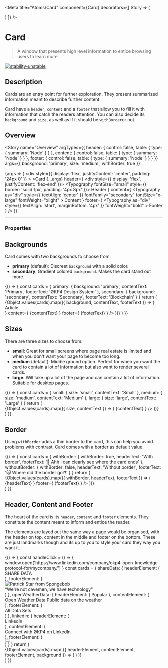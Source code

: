 
<Meta
  title="Atoms/Card"
  component={Card}
  decorators={[
    Story => (
      <ThemeProvider>
        <div className="story-theme-switcher">
          <ThemeSwitcher />
        </div>
        <div className="component-story-main">
          <Story />
        </div>
      </ThemeProvider>
    )
  ]}
/>

# Card

> A window that presents high level information to entice browsing users to learn more.

[![stability-unstable](https://img.shields.io/badge/stability-unstable-yellow.svg)](https://github.com/emersion/stability-badges#unstable)

## Description

Cards are an entry point for further exploration. They present summarized information meant to describe further content.

Card have a `header`, `content` and a `footer` that allow you to fill it with information that catch the readers attention. You can also
decide its `background` and `size`, as well as if it should be `withBorder`or not.

## Overview

<Story
  name="Overview"
  argTypes={{
    header: {
      control: false,
      table: {
        type: { summary: 'Node' }
      }
    },
    content: {
      control: false,
      table: {
        type: { summary: 'Node' }
      }
    },
    footer: {
      control: false,
      table: {
        type: { summary: 'Node' }
      }
    }
  }}
  args={{
    background: 'primary',
    size: 'medium',
    withBorder: true
  }}
>
  {args => (
    <div
      style={{
        display: 'flex',
        justifyContent: 'center',
        padding: '24px 0'
      }}
    >
      <Card
        {...args}
        header={
          <div style={{ display: 'flex', justifyContent: 'flex-end' }}>
            <Typography fontSize="small" style={{ border: 'solid 1px', padding: '4px 8px' }}>
              Header
            </Typography>
          </div>
        }
        content={
          <Typography
            as="div"
            style={{ textAlign: 'center' }}
            fontFamily="secondary"
            fontSize="x-large"
            fontWeight="xlight"
          >
            Content
          </Typography>
        }
        footer={
          <Typography
            as="div"
            style={{ textAlign: 'start', marginBottom: '4px' }}
            fontWeight="bold"
          >
            Footer
          </Typography>
        }
      />
    </div>
  )}
</Story>

---

### Properties

<ArgsTable story="Overview" />

## Backgrounds

Card comes with two backgrounds to choose from:

- **primary** (default): Discreet `background` with a solid color.
- **secondary**: Gradient colored `background`. Makes the card stand out more.

<Canvas>
  <Story name="Backgrounds">
    {() => {
      const cards = {
        primary: {
          background: 'primary',
          contentText: 'Primary',
          footerText: 'ØKP4 Design System'
        },
        secondary: {
          background: 'secondary',
          contentText: 'Secondary',
          footerText: 'Blockchain'
        }
      }
      return (
        <div
          style={{ display: 'flex', flexDirection: 'column', alignItems: 'center', gap: '40px' }}
        >
          {Object.values(cards).map(({ background, contentText, footerText }) => (
            <Card
              background={background}
              header={
                <div style={{ display: 'flex' }}>
                  <Typography fontSize="small" style={{ border: 'solid 1px', padding: '4px 8px' }}>
                    Article
                  </Typography>
                </div>
              }
              content={
                <Typography as="div" style={{ textAlign: 'center' }} fontSize="x-large">
                  {contentText}
                </Typography>
              }
              footer={
                <Typography
                  as="div"
                  style={{ textAlign: 'end', marginBottom: '4px' }}
                  fontSize="small"
                >
                  {footerText}
                </Typography>
              }
            />
          ))}
        </div>
      )
    }}
  </Story>
</Canvas>

## Sizes

There are three sizes to choose from:

- **small**: Great for small screens where page real estate is limited and when you don't want your page to become too long.
- **medium** (default): Middle ground option. Perfect for when you want the card to contain a lot of information but also want to render several cards.
- **large**: Will take up a lot of the page and can contain a lot of information. Suitable for desktop pages.

<Canvas>
  <Story name="Sizes">
    {() => {
      const cards = {
        small: {
          size: 'small',
          contentText: 'Small'
        },
        medium: {
          size: 'medium',
          contentText: 'Medium'
        },
        large: {
          size: 'large',
          contentText: 'Large'
        }
      }
      return (
        <div
          style={{
            display: 'flex',
            flexDirection: 'column',
            alignItems: 'center',
            gap: '40px'
          }}
        >
          {Object.values(cards).map(({ size, contentText }) => (
            <Card
              size={size}
              background="secondary"
              withBorder="true"
              content={
                <Typography as="div" style={{ textAlign: 'center' }} fontSize="x-large">
                  {contentText}
                </Typography>
              }
            />
          ))}
        </div>
      )
    }}
  </Story>
</Canvas>

## Border

Using `withBorder` adds a thin border to the card, this can help you avoid problems with contrast.
Card comes with a border as default value.

<Canvas>
  <Story name="Border">
    {() => {
      const cards = {
        withBorder: {
          withBorder: true,
          headerText: 'With border',
          footerText: '🫶 Ahh I can clearly see where the card ends'
        },
        withoutBorder: {
          withBorder: false,
          headerText: 'Without border',
          footerText: '🙀 Where did the border go?!'
        }
      }
      return (
        <div
          style={{
            display: 'flex',
            flexDirection: 'column',
            alignItems: 'center',
            gap: '40px'
          }}
        >
          {Object.values(cards).map(({ withBorder, headerText, footerText }) => (
            <Card
              withBorder={withBorder}
              header={
                <Typography as="div" fontSize="x-large">
                  {headerText}
                </Typography>
              }
              footer={
                <Typography
                  as="div"
                  style={{ textAlign: 'end', marginBottom: '4px' }}
                  fontSize="small"
                >
                  {footerText}
                </Typography>
              }
            />
          ))}
        </div>
      )
    }}
  </Story>
</Canvas>

## Header, Content and Footer

The heart of the card is its `header`, `content` and `footer` elements. They constitute the content
meant to inform and entice the reader.

The elements are layed out the same way a page would be organised, with the header on top, content in the middle
and footer on the bottom. These are just landmarks though and its up to you to style your card they way you want it.

<Canvas>
  <Story name="Header / Content / Footer">
    {() => {
      const handleClick = () => {
        window.open('https://www.linkedin.com/company/okp4-open-knowledge-protocol-for/mycompany/')
      }
      const cards = {
        shareData: {
          headerElement: (
            <div class="card-story-content-first-header">
              <Typography as="h1" fontFamily="secondary" fontWeight="bold">
                SHARE DATA
              </Typography>
            </div>
          ),
          footerElement: (
            <div className="card-story-content-first-footer">
              <img src={PatrickStar} alt="Patrick Star from Spongebob" />
              <div className="card-story-content-first-footer-quote">
                <Typography as="div" fontSize="small">
                  “We're not cavemen, we have technology"
                </Typography>
              </div>
            </div>
          )
        },
        openWeatherData: {
          headerElement: (
            <Typography
              as="div"
              fontSize="small"
              fontWeight="bold"
              style={{
                border: '1px solid',
                padding: '6px 8px',
                width: 'fit-content',
                marginLeft: 'auto'
              }}
            >
              Popular
            </Typography>
          ),
          contentElement: (
            <div class="card-story-content-second-content">
              <Typography as="div" fontFamily="secondary">
                Open Weather Data
              </Typography>
              <Typography as="div" fontSize="small">
                Public data on the weather
              </Typography>
            </div>
          ),
          footerElement: (
            <div class="card-story-content-second-footer">
              <Typography as="div" fontSize="small" fontWeight="bold">
                All Data Sets
              </Typography>
              <Icon name="next" />
            </div>
          )
        },
        linkedin: {
          headerElement: (
            <div class="card-story-content-third-header">
              <Typography style={{ flexShrink: '0' }} fontFamily="secondary" fontWeight="bold">
                Linkedin
              </Typography>
              <Icon name="linkedin-square" className="card-story-content-third-header-icon" />
            </div>
          ),
          contentElement: (
            <div class="card-story-content-third-content">
              <Typography as="div" fontWeight="xlight">
                Connect with ØKP4 on LinkedIn
              </Typography>
            </div>
          ),
          footerElement: (
            <div class="card-story-content-third-footer">
              <Button label="Connect nøw!" onClick={handleClick} />
            </div>
          )
        }
      }
      return (
        <div class="card-story-content">
          {Object.values(cards).map(
            ({ headerElement, contentElement, footerElement, background }) => (
              <Card
                header={headerElement}
                content={contentElement}
                footer={footerElement}
                background="secondary"
              />
            )
          )}
        </div>
      )
    }}
  </Story>
</Canvas>
